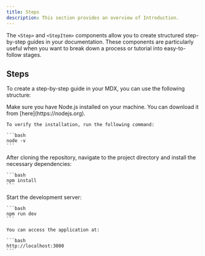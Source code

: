 ---
title: Steps
description: This section provides an overview of Introduction.
---

The `<Step>` and `<StepItem>` components allow you to create structured step-by-step guides in your documentation. These components are particularly useful when you want to break down a process or tutorial into easy-to-follow stages.

## Steps

To create a step-by-step guide in your MDX, you can use the following structure:

<Step>
  <StepItem title="Install Node.js">
    Make sure you have Node.js installed on your machine. You can download it from [here](https://nodejs.org).
    
    To verify the installation, run the following command:

    ```bash
    node -v
    ```

  </StepItem>

  <StepItem title="Install Dependencies">
    After cloning the repository, navigate to the project directory and install the necessary dependencies:

    ```bash
    npm install
    ```

  </StepItem>

  <StepItem title="Run the Project">
    Start the development server:

    ```bash
    npm run dev
    ```

    You can access the application at:

    ```bash
    http://localhost:3000
    ```

  </StepItem>
</Step>
